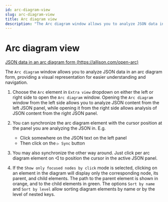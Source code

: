 ```yaml
---
id: arc-diagram-view
slug: arc-diagram-view
title: Arc diagram view
description: "The Arc diagram window allows you to analyze JSON data in an arc diagram form, providing a visual representation for easier understanding and navigation"
---
```


# Arc diagram view

[JSON data in an arc diagram form (https://alljson.com/open-arc)](https://alljson.com/open-arc)

The `Arc diagram` window allows you to analyze JSON data in an arc diagram form,
providing a visual representation for easier understanding and navigation.


<ThemedImg name="Arc_diagram_view" />

1. Choose the `Arc` element in `Extra view` dropdown on either the left or right side to open the `Arc diagram` window.
   Opening the `Arc diagram` window from the left side allows you to analyze JSON content from the left JSON panel,
   while opening it from the right side allows analysis of JSON content from the right JSON panel.

2. You can synchronize the arc diagram element with the cursor position at the panel you are analyzing the JSON in. E.g.

   - Click somewhere on the JSON text on the left panel
   - Then click on the `▷ Sync` button

3. You may also synchronize the other way around.
   Just click per arc diagram element on ◁ to position the cursor in the active JSON panel.

4. If the `Show only focused nodes by click` mode is selected,
   clicking on an element in the diagram will display only the corresponding node,
   its parent, and child elements.
   The path to the parent element is shown in orange, and to the child elements in green.
   The options `Sort by name` and `Sort by level` allow sorting diagram elements by name or by the level of nested keys.
